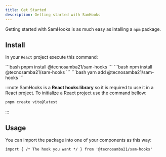 ```yaml
---
title: Get Started
description: Getting started with SamHooks
---
```


Getting started with SamHooks is as much easy as intalling a `npm` package.

## Install

In your `React` project execute this command:


<Tabs>
  <TabItem label="pnpm">
    ```bash
    pnpm install @tecnosamba21/sam-hooks
    ```
  </TabItem>
  <TabItem label="npm">
    ```bash
    npm install @tecnosamba21/sam-hooks
    ```
  </TabItem>
  <TabItem label="yarn">
    ```bash
    yarn add @tecnosamba21/sam-hooks
    ```
  </TabItem>
</Tabs>


:::note
SamHooks is a **React hooks library** so it is required to use it in a React project. To initialize a React project use the command bellow:

```bash
pnpm create vite@latest
```
:::

## Usage

You can import the package into one of your components as this way:

```tsx "@tecnosamba21/sam-hooks"
import { /* The hook you want */ } from '@tecnosamba21/sam-hooks'
```